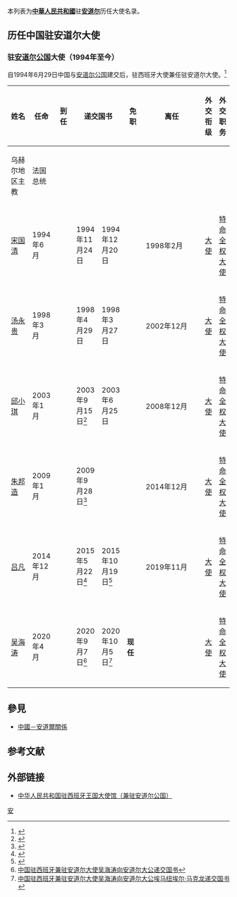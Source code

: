 本列表为'''[[中華人民共和國|中華人民共和國]]'''驻'''[[安道尔|安道尔]]'''历任大使名录。

== 历任中国驻安道尔大使 ==
=== {{PRC}}驻[[安道尔公国|安道尔公国]]大使（1994年至今） ===
自1994年6月29日中国与[[安道尔公国|安道尔公国]]建交后，驻西班牙大使兼任驻安道尔大使。<ref>{{citeweb|url=https://www.fmprc.gov.cn/web/gjhdq_676201/gj_676203/oz_678770/1206_678844/sbgx_678848/|title=中国同安道尔的关系|accessdate=2018-12-03|archive-date=2018-12-03|archive-url=https://web.archive.org/web/20181203152140/https://www.fmprc.gov.cn/web/gjhdq_676201/gj_676203/oz_678770/1206_678844/sbgx_678848/|dead-url=no}}</ref>
{| class="wikitable"
|-
! width=12% rowspan="2" |姓名
! width=10% rowspan="2" |任命
! width=10% rowspan="2" |到任
! width=10% colspan="2" |递交国书
! width=10% rowspan="2" |免职
! width=10% rowspan="2" |离任
! width=8% rowspan="2" |外交衔级
! width=10% rowspan="2" |外交职务
! width=13% rowspan="2" colspan="2" |备注
|-
! width=10% |乌赫尔地区主教
! width=10% |法国总统
|-
| [[宋国清|宋国清]]
| 1994年6月
|
| 1994年11月24日
| 1994年12月20日
|
| 1998年2月
| [[大使|大使]]
| [[特命全权大使|特命全权大使]]
| 驻西班牙兼
|-
| [[汤永贵|汤永贵]]
| 1998年3月
|
| 1998年4月29日
| 1998年3月27日
|
| 2002年12月
| [[大使|大使]]
| [[特命全权大使|特命全权大使]]
| 驻西班牙兼
|-
| [[邱小琪|邱小琪]]
| 2003年1月
|
| 2003年9月15日<ref>{{Cite web |url=http://es.china-embassy.org/chn/zxdt/t102023.htm |title=邱小琪大使向安道尔大公递交国书 |accessdate=2018-12-03 |archive-date=2018-12-03 |archive-url=https://web.archive.org/web/20181203155206/http://es.china-embassy.org/chn/zxdt/t102023.htm |dead-url=no }}</ref>
| 2003年6月25日
|
| 2008年12月
| [[大使|大使]]
| [[特命全权大使|特命全权大使]]
| 驻西班牙兼
|-
| [[朱邦造|朱邦造]]
| 2009年1月
|
| 2009年9月28日<ref>{{Cite web |url=http://es.china-embassy.org/chn/zyxxx/t616292.htm |title=朱邦造大使向安道尔大公递交国书 |accessdate=2019-01-31 |archive-date=2019-02-01 |archive-url=https://web.archive.org/web/20190201065428/http://es.china-embassy.org/chn/zyxxx/t616292.htm |dead-url=no }}</ref>
|
|
| 2014年12月
| [[大使|大使]]
| [[特命全权大使|特命全权大使]]
| 驻西班牙兼
|-
| [[吕凡|吕凡]]
| 2014年12月
|
| 2015年5月22日<ref>{{Cite web |url=http://es.china-embassy.org/chn/sghd/t1266378.htm |title=驻西班牙兼驻安道尔大使吕凡向安道尔大公递交国书并拜会安外交大臣 |accessdate=2018-12-01 |archive-date=2018-12-01 |archive-url=https://web.archive.org/web/20181201225830/http://es.china-embassy.org/chn/sghd/t1266378.htm |dead-url=no }}</ref>
| 2015年10月19日<ref>{{Cite web |url=http://es.china-embassy.org/chn/sghd/t1307386.htm |title=中国驻西班牙兼驻安道尔大使吕凡向安道尔大公国双大公之一、法国总统奥朗德递交国书 |accessdate=2018-12-01 |archive-date=2018-12-01 |archive-url=https://web.archive.org/web/20181201225828/http://es.china-embassy.org/chn/sghd/t1307386.htm |dead-url=no }}</ref>
|
| 2019年11月
| [[大使|大使]]
| [[特命全权大使|特命全权大使]]
| 驻西班牙兼
|-
| [[吴海涛_(外交官)|吴海涛]]
| 2020年4月
|
| 2020年9月7日<ref>[http://es.china-embassy.org/chn/sghd/t1813589.htm 中国驻西班牙兼驻安道尔大使吴海涛向安道尔大公递交国书]</ref>
| 2020年10月5日<ref>[http://es.china-embassy.org/chn/sghd/t1822339.htm 中国驻西班牙兼驻安道尔大使吴海涛向安道尔大公埃马纽埃尔·马克龙递交国书]</ref>
| '''现任'''
|
| [[大使|大使]]
| [[特命全权大使|特命全权大使]]
| 驻西班牙兼
|}

== 參見 ==
* [[中國－安道爾關係|中國－安道爾關係]]

== 参考文献 ==
{{Reflist|2}}

== 外部链接 ==
*[http://es.china-embassy.gov.cn/chn/ 中华人民共和国驻西班牙王国大使馆（兼驻安道尔公国）]{{zh-hans icon}}{{es icon}}

{{中国驻外大使|共和國}}

[[Category:中国驻外大使列表|安]]